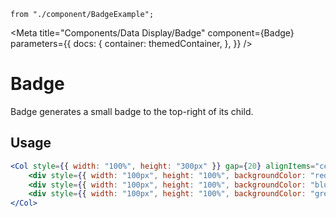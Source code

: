     from "./component/BadgeExample";

<Meta
    title="Components/Data Display/Badge"
    component={Badge}
    parameters={{
        docs: {
            container: themedContainer,
        },
    }}
/>

# Badge

Badge generates a small badge to the top-right of its child.

## Usage

```jsx
<Col style={{ width: "100%", height: "300px" }} gap={20} alignItems="center">
    <div style={{ width: "100px", height: "100%", backgroundColor: "red" }} />
    <div style={{ width: "100px", height: "100%", backgroundColor: "blue" }} />
    <div style={{ width: "100px", height: "100%", backgroundColor: "green" }} />
</Col>
```

<Canvas>
    <BadgeExample />
</Canvas>
